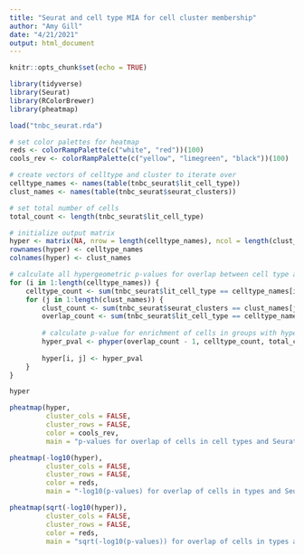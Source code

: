```yaml
---
title: "Seurat and cell type MIA for cell cluster membership"
author: "Amy Gill"
date: "4/21/2021"
output: html_document
---
```


```r
knitr::opts_chunk$set(echo = TRUE)
```

```r
library(tidyverse)
library(Seurat)
library(RColorBrewer)
library(pheatmap)

load("tnbc_seurat.rda")

# set color palettes for heatmap
reds <- colorRampPalette(c("white", "red"))(100)
cools_rev <- colorRampPalette(c("yellow", "limegreen", "black"))(100)
```

```r
# create vectors of celltype and cluster to iterate over
celltype_names <- names(table(tnbc_seurat$lit_cell_type))
clust_names <- names(table(tnbc_seurat$seurat_clusters)) 

# set total number of cells
total_count <- length(tnbc_seurat$lit_cell_type)
```

```r
# initialize output matrix
hyper <- matrix(NA, nrow = length(celltype_names), ncol = length(clust_names))
rownames(hyper) <- celltype_names
colnames(hyper) <- clust_names
```


```r
# calculate all hypergeometric p-values for overlap between cell type and Seurat cluster
for (i in 1:length(celltype_names)) {
	celltype_count <- sum(tnbc_seurat$lit_cell_type == celltype_names[i])    # number of cells for given cell type
	for (j in 1:length(clust_names)) {
		clust_count <- sum(tnbc_seurat$seurat_clusters == clust_names[j])    # number of cells in given cluster
		overlap_count <- sum(tnbc_seurat$lit_cell_type == celltype_names[i] & tnbc_seurat$seurat_clusters == clust_names[j])    # number of cells of type in cluster
		
		# calculate p-value for enrichment of cells in groups with hypergeometric test
		hyper_pval <- phyper(overlap_count - 1, celltype_count, total_count - celltype_count, clust_count, lower.tail = FALSE)
		
		hyper[i, j] <- hyper_pval
	}
}
```

```r
hyper
```

```r
pheatmap(hyper,
		 cluster_cols = FALSE,
		 cluster_rows = FALSE,
		 color = cools_rev,
		 main = "p-values for overlap of cells in cell types and Seurat clusters")
```

```r
pheatmap(-log10(hyper),
		 cluster_cols = FALSE,
		 cluster_rows = FALSE,
		 color = reds,
		 main = "-log10(p-values) for overlap of cells in types and Seurat clusters")
```

```r
pheatmap(sqrt(-log10(hyper)),
		 cluster_cols = FALSE,
		 cluster_rows = FALSE,
		 color = reds,
		 main = "sqrt(-log10(p-values)) for overlap of cells in types and Seurat clusters")
```

